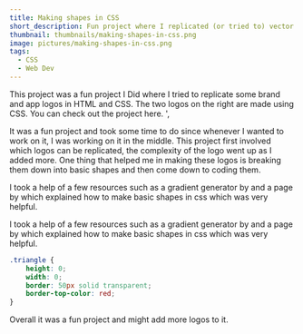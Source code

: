 ```yaml
---
title: Making shapes in CSS
short_description: Fun project where I replicated (or tried to) vector app logos in CSS.
thumbnail: thumbnails/making-shapes-in-css.png
image: pictures/making-shapes-in-css.png
tags:
  - CSS
  - Web Dev
---
```


This project was a fun project I Did where I tried to replicate some brand and app logos in HTML and CSS. The two logos on the right are made using CSS. You can check out the project here. ',

It was a fun project and took some time to do since whenever I wanted to work on it, I was working on it in the middle. This project first involved which logos can be replicated, the complexity of the logo went up as I added more. One thing that helped me in making these logos is breaking them down into basic shapes and then come down to coding them.

I took a help of a few resources such as a gradient generator by and a page by which explained how to make basic shapes in css which was very helpful.

I took a help of a few resources such as a gradient generator by and a page by which explained how to make basic shapes in css which was very helpful.

```css
.triangle {
	height: 0;
	width: 0;
	border: 50px solid transparent;
	border-top-color: red;
}
```

Overall it was a fun project and might add more logos to it.
